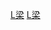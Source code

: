 {{Navbox
| name = 梁启超家族
| title = [[梁启超]]家族
| state = {{{state<includeonly>|collapsed</includeonly>}}}
| below = 第四代后仅列出部分人物
| list1 =
<br />
<center>
{{familytree/start | style=font-size: 90%;}}
{{familytree | | | | | | | | | | | | | | | | | |!| | | | | | | | | | | | | | | | | | |}}
{{familytree | | | | | | lhx |~|~|~|~|~|~|~|~| lqc |~|~|~|~| wgq | | | | | | | | | | |lhx=李蕙仙|lqc=[[梁启超]]|wgq=王桂荃}}
{{familytree | | |,|-|-|-|+|-|-|-|.| | | |,|-|-|-|v|-|-|-|v|-|^|-|v|-|-|-|v|-|-|-|.| |}}
{{familytree | | ss  | | sc  | | sz1 | | sy1 | | sz2 | | sd  | | sy2 |7| sn  | | sl  |ss=梁思顺|sc=[[梁思成]]|sz1=[[梁思庄]]|sy1=[[梁思永]]|sz2=梁思忠|sd=[[梁思达]]|sy2=梁思懿|sn=梁思宁|sl=[[梁思礼]]}}
{{familytree | | |:| | | |:| | | |:| | | |:| | | | | | | |:| | | | | |:| |:| | | |:| |}}
{{familytree | | |:| lhy |A| lz  |L| wlq |L| lfm | | | | |:| | | zwx |J| |L| zk  |:| |lhy=[[林徽因]]|lz=林洙|wlq=吴鲁强|lfm=李福曼|zwx=张伟逊|zk=章柯}}
{{familytree | | |:| |)|-|-|-|.| | | |!| | | |!| | | | | |:| |,|-|^|-|.| | | |!| |:| |}}
{{familytree | | |:| lcj | | lzb | | wlm | | lby | | | | |:| zyw | | zaw | | zn  |:| |lzb=[[梁再冰]]|lcj=[[梁从诫]]|wlm=吴荔明|lby=梁柏有|zyw=张郁文|zaw=张安文|zn=（无子女）}}
{{familytree | | |:| |)|-|-|-|.| | | |!| | | | | | | | | |:| | | | | | | | | | | |:| |}}
{{familytree | | |:| lj  | | lf  | | ynq | | | | | | | | |:| | | | | | | | | mxq |J| |lj=梁鉴|lf=梁帆|ynq=[[杨念群]]|mxq=麦秀琼}}
{{familytree | | |:| | | | | | | | | | | | | | | | | | | |:| | |,|-|-|-|v|-|-|^|.| | |}}
{{familytree | | |L| zxz | | | | | | | | | | | | | | yxz |J| | lzj | | lh  | | lx  | |zxz=周希哲|yxz=俞雪臻|lzj=梁左军|lh=梁红|lx=梁旋}}
{{familytree | | |,|-|^|-|v|-|-|-|v|-|-|-|.| | | |,|-|^|-|v|-|-|-|.| | | | | | | | | |}}
{{familytree | | znc | | zts | | zyf | | zjp | | lyb | | lry | | lrk | | | | | | | | |znc=周念慈|zts=周同轼|zyf=周有斐|zjp=周嘉平|lyb=梁忆冰|lry=梁任又|lrk=梁任堪}}
{{familytree/end}}
<br />
}}
<noinclude>
[[Category:梁啟超家族|L梁]]
[[Category:中国家族模板|L梁]]
</noinclude>